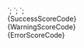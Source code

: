 
<Score state="success" bar={95} value={95} />
`;

<Score state="warning" bar={55} value={55} />
`;

<Score state="error" bar={15} value={15} />
`;

<Section
	title="Success"
	contained={true}
	style={{ paddingRight: 0, paddingLeft: 0 }}
>
	<Preview wrapper={true}>
		<Score state="success" value="95" bar={95} />
	</Preview>
	<Snippet language="js">{SuccessScoreCode}</Snippet>
</Section>

<Section
	title="Warning"
	contained={true}
	style={{ paddingRight: 0, paddingLeft: 0 }}
>
	<Preview wrapper={true}>
		<Score state="warning" bar={55} value={55} />
	</Preview>
	<Snippet language="js">{WarningScoreCode}</Snippet>
</Section>

<Section
	title="Error"
	contained={true}
	style={{ paddingRight: 0, paddingLeft: 0 }}
>
	<Preview wrapper={true}>
		<Score state="error" bar={15} value={15} />
	</Preview>
	<Snippet language="js">{ErrorScoreCode}</Snippet>
</Section>
